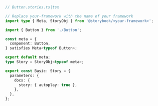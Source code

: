 ```ts
// Button.stories.ts|tsx

// Replace your-framework with the name of your framework
import type { Meta, StoryObj } from '@storybook/<your-framework>';

import { Button } from './Button';

const meta = {
  component: Button,
} satisfies Meta<typeof Button>;

export default meta;
type Story = StoryObj<typeof meta>;

export const Basic: Story = {
  parameters: {
    docs: {
      story: { autoplay: true },
    },
  },
};
```
